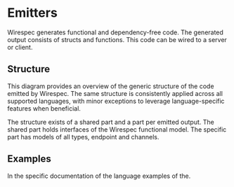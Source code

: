 
# Emitters
Wirespec generates functional and dependency-free code. The generated output consists of structs and functions. This code can be wired to a server or client.

## Structure
This diagram provides an overview of the generic structure of the code emitted by Wirespec. The same structure is consistently applied across all supported languages, with minor exceptions to leverage language-specific features when beneficial.

The structure exists of a shared part and a part per emitted output. The shared part holds interfaces of the Wirespec functional model. The specific part has models of all types, endpoint and channels.

<Drawio content={simpleGraph}  />

## Examples
In the specific documentation of the language examples of the.

<WirespecExample/>